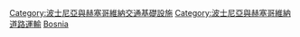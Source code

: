 [[Category:波士尼亞與赫塞哥維納交通基礎設施|Category:波士尼亞與赫塞哥維納交通基礎設施]]
[[Category:波士尼亞與赫塞哥維納道路運輸|Category:波士尼亞與赫塞哥維納道路運輸]]
[[Category:歐洲各國道路基礎設施|Bosnia]]
